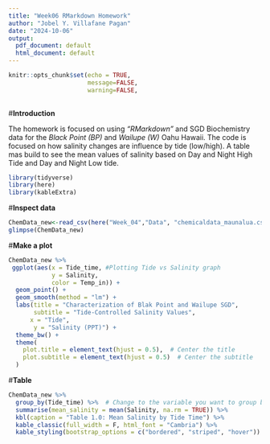 ```yaml
---
title: "Week06 RMarkdown Homework"
author: "Jobel Y. Villafane Pagan"
date: "2024-10-06"
output:
  pdf_document: default
  html_document: default
---
```


```r
knitr::opts_chunk$set(echo = TRUE, 
                      message=FALSE, 
                      warning=FALSE,
                      
```
#**Introduction**

The homework is focused on using _"RMarkdown"_ and SGD Biochemistry data for the _Black Point (BP)_ and _Wailupe (W)_ Oahu Hawaii. The code is focused on how salinity changes are influence by tide (low/high). A table mas build to see the mean values of salinity based on Day and Night High Tide and Day and Night Low tide.

```r
library(tidyverse)
library(here)
library(kableExtra)
```

#**Inspect data**
```r
ChemData_new<-read_csv(here("Week_04","Data", "chemicaldata_maunalua.csv"))
glimpse(ChemData_new)
```

#**Make a plot**
```r
ChemData_new %>%
 ggplot(aes(x = Tide_time, #Plotting Tide vs Salinity graph
            y = Salinity, 
            color = Temp_in)) +
  geom_point() +
  geom_smooth(method = "lm") +
  labs(title = "Characterization of Blak Point and Wailupe SGD",
       subtitle = "Tide-Controlled Salinity Values",
      x = "Tide",
       y = "Salinity (PPT)") +
  theme_bw() +
  theme(
    plot.title = element_text(hjust = 0.5),  # Center the title
    plot.subtitle = element_text(hjust = 0.5)  # Center the subtitle
  )

```

#**Table**
```r
ChemData_new %>%
  group_by(Tide_time) %>%  # Change to the variable you want to group by
  summarise(mean_salinity = mean(Salinity, na.rm = TRUE)) %>%
  kbl(caption = "Table 1.0: Mean Salinity by Tide Time") %>%
  kable_classic(full_width = F, html_font = "Cambria") %>%
  kable_styling(bootstrap_options = c("bordered", "striped", "hover")) 
```

